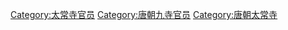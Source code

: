 [[Category:太常寺官员|Category:太常寺官员]]
[[Category:唐朝九寺官员‎|Category:唐朝九寺官员‎]]
[[Category:唐朝太常寺|Category:唐朝太常寺]]